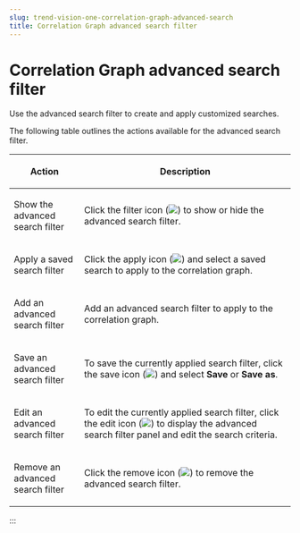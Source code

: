 ```yaml
---
slug: trend-vision-one-correlation-graph-advanced-search
title: Correlation Graph advanced search filter
---
```

# Correlation Graph advanced search filter

Use the advanced search filter to create and apply customized searches.

The following table outlines the actions available for the advanced search filter.

<table>
<colgroup>
<col style="width: 25%" />
<col style="width: 75%" />
</colgroup>
<thead>
<tr>
<th><p>Action</p></th>
<th><p>Description</p></th>
</tr>
</thead>
<tbody>
<tr>
<td><p>Show the advanced search filter</p></td>
<td><p>Click the filter icon (<img src="./images/dddna_graph_filter=GUID-1A803C70-BBB6-4F2B-BF16-6B5CFFFAC409=1=en-us=Low.webp" />) to show or hide the advanced search filter.</p></td>
</tr>
<tr>
<td><p>Apply a saved search filter</p></td>
<td><p>Click the apply icon (<img src="./images/dddna_graph_filter_saved=GUID-A727E549-C476-490A-9516-B75894896A4E=1=en-us=Low.webp" />) and select a saved search to apply to the correlation graph.</p></td>
</tr>
<tr>
<td><p>Add an advanced search filter</p></td>
<td><p>Add an advanced search filter to apply to the correlation graph.</p></td>
</tr>
<tr>
<td><p>Save an advanced search filter</p></td>
<td><p>To save the currently applied search filter, click the save icon (<img src="./images/dddna_graph_filter_save=GUID-E88FB4E9-E8E8-47D1-B049-703081AFDFA9=1=en-us=Low.webp" />) and select <strong>Save</strong> or <strong>Save as</strong>.</p></td>
</tr>
<tr>
<td><p>Edit an advanced search filter</p></td>
<td><p>To edit the currently applied search filter, click the edit icon (<img src="./images/dddna_graph_filter_edit=GUID-7E5191D5-4442-4954-85C3-8BF3E872717B=1=en-us=Low.webp" />) to display the advanced search filter panel and edit the search criteria.</p></td>
</tr>
<tr>
<td><p>Remove an advanced search filter</p></td>
<td><p>Click the remove icon (<img src="./images/dddna_graph_filter_clear=GUID-726D6A5B-48A2-40ED-BEDE-497AC20DA88A=1=en-us=Low.webp" />) to remove the advanced search filter.</p></td>
</tr>
</tbody>
</table>
:::
